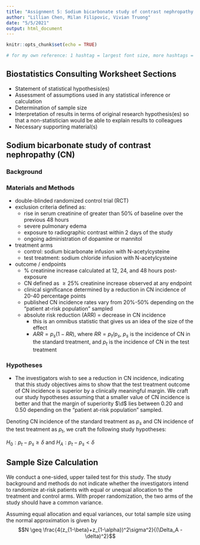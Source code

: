 ```yaml
---
title: "Assignment 5: Sodium bicarbonate study of contrast nephropathy (CN)"
author: "Lillian Chen, Milan Filipovic, Vivian Truong"
date: "5/5/2021"
output: html_document
---
```


```r
knitr::opts_chunk$set(echo = TRUE)

# for my own reference: 1 hashtag = largest font size, more hashtags = smaller font size
```

## Biostatistics Consulting Worksheet Sections

* Statement of statistical hypothesis(es)
* Assessment of assumptions used in any statistical inference or calculation
* Determination of sample size
* Interpretation of results in terms of original research hypothesis(es) so that a non-statistician would be able to explain results to colleagues
* Necessary supporting material(s)

## Sodium bicarbonate study of contrast nephropathy (CN)

### Background

### Materials and Methods

* double-blinded randomized control trial (RCT)
* exclusion criteria defined as:
  + rise in serum creatinine of greater than 50% of baseline over the previous 48 hours
  + severe pulmonary edema
  + exposure to radiographic contrast within 2 days of the study
  + ongoing administration of dopamine or mannitol
* treatment arms
  + control: sodium bicarbonate infusion with N-acetylcysteine
  + test treatment: sodium chloride infusion with N-acetylcysteine
* outcome / endpoints
  + % creatinine increase calculated at 12, 24, and 48 hours post-exposure
  + CN defined as $\geq 25\%$ creatinine increase observed at any endpoint
  + clinical significance determined by a reduction in CN incidence of 20-40 percentage points
  + published CN incidence rates vary from 20%-50% depending on the "patient at-risk population" sampled
  + absolute risk reduction (ARR) = decrease in CN incidence
    - this is an omnibus statistic that gives us an idea of the size of the effect
    - $ARR = p_s(1-RR)$, where $RR = p_t/p_s$, $p_s$ is the incidence of CN in the standard treatment, and $p_t$ is the incidence of CN in the test treatment

### Hypotheses
* The investigators wish to see a reduction in CN incidence, indicating that this study objectives aims to show that the test treatment outcome of CN incidence is superior by a clinically meaningful margin. We craft our study hypotheses assuming that a smaller value of CN incidence is better and that the margin of superiority $\d$ lies between 0.20 and 0.50 depending on the "patient at-risk population" sampled.

Denoting CN incidence of the standard treatment as $p_s$ and CN incidence of the test treatment as $p_t$, we craft the following study hypotheses:

$H_0: p_t - p_s \geq \delta$ and $H_A: p_t - p_s < \delta$

## Sample Size Calculation

We conduct a one-sided, upper tailed test for this study. The study background and methods do not indicate whether the investigators intend to randomize at-risk patients with equal or unequal allocation to the treatment and control arms. With proper randomization, the two arms of the study should have a common variance. 

Assuming equal allocation and equal variances, our total sample size using the normal approximation is given by
$$N \geq \frac{4(z_{1-\beta}+z_{1-\alpha})^2\sigma^2}{(\Delta_A - \delta)^2}$$

```r

```

